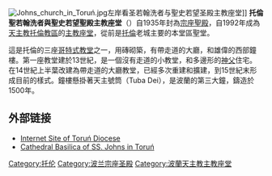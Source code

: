 [[Image:Johns_church_in_Toruń.jpg|thumb]]左岸看圣若翰洗者与聖史若望圣殿主教座堂]]
'''托倫聖若翰洗者與聖史若望聖殿主教座堂'''（{{lang-pl|Bazylika katedralna św. Jana Chrzciciela i św. Jana Ewangelisty w Toruniu}}）自1935年封為[[宗座聖殿|宗座聖殿]]，自1992年成為[[天主教托倫教區|天主教托倫教區]]的[[主教座堂|主教座堂]]，從前是[[托倫|托倫]]老城主要的本堂區聖堂。

這是托倫的三座[[哥特式|哥特式]][[教堂|教堂]]之一，用磚砌築，有帶走道的大廳，和雄偉的西部鐘樓。第一座教堂建於13世紀，是一個沒有走道的小教堂，和多邊形的[[神父|神父]]住宅。在14世紀上半葉改建為帶走道的大廳教堂，已經多次重建和擴建，到15世紀末形成目前的樣式。鐘樓懸掛著天主號筒（Tuba Dei），是波蘭的第三大鐘，鑄造於1500年。

== 外部链接 ==
{{commons|Ss. Johns' church in Toruń}}
* [http://www.diecezja.torun.pl Internet Site of Toruń Diocese] {{Wayback|url=http://www.diecezja.torun.pl/ |date=20210204091021 }} {{pl icon}}
* [http://www.katedra.diecezja.torun.pl Cathedral Basilica of SS. Johns in Toruń] {{Wayback|url=http://www.katedra.diecezja.torun.pl/ |date=20210124151042 }} {{pl icon}} {{de icon}}
{{coord|53.009264|N|18.60613|E|type:landmark_region:PL|display=title}}

[[Category:托伦|Category:托伦]]
[[Category:波兰宗座圣殿|Category:波兰宗座圣殿]]
[[Category:波蘭天主教主教座堂|Category:波蘭天主教主教座堂]]